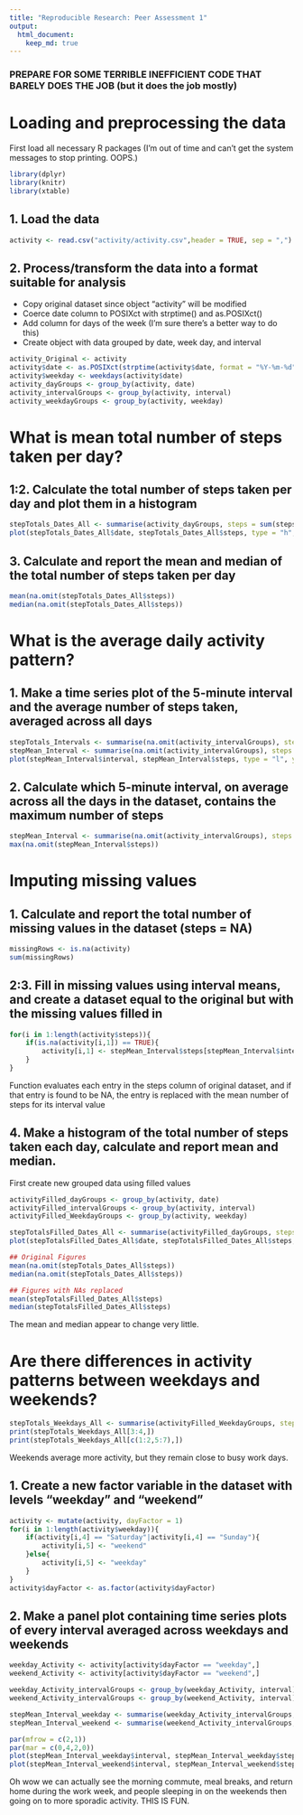 ```yaml
---
title: "Reproducible Research: Peer Assessment 1"
output: 
  html_document:
    keep_md: true
---
```

### PREPARE FOR SOME TERRIBLE INEFFICIENT CODE THAT BARELY DOES THE JOB (but it does the job mostly)
# Loading and preprocessing the data

First load all necessary R packages (I'm out of time and can't get the system messages to stop printing. OOPS.)
```r
library(dplyr)
library(knitr)
library(xtable)
```

## 1. Load the data
```r
activity <- read.csv("activity/activity.csv",header = TRUE, sep = ",")
```

## 2. Process/transform the data into a format suitable for analysis
 * Copy original dataset since object "activity" will be modified
 * Coerce date column to POSIXct with strptime() and as.POSIXct()
 * Add column for days of the week (I'm sure there's a better way to do this)
 * Create object with data grouped by date, week day, and interval
```r
activity_Original <- activity 
activity$date <- as.POSIXct(strptime(activity$date, format = "%Y-%m-%d"))
activity$weekday <- weekdays(activity$date)
activity_dayGroups <- group_by(activity, date)
activity_intervalGroups <- group_by(activity, interval)
activity_weekdayGroups <- group_by(activity, weekday)
```

# What is mean total number of steps taken per day?

## 1:2. Calculate the total number of steps taken per day and plot them in a histogram
```r
stepTotals_Dates_All <- summarise(activity_dayGroups, steps = sum(steps))
plot(stepTotals_Dates_All$date, stepTotals_Dates_All$steps, type = "h", ylab = "Daily Step Frequency", xlab = "Period of Study")
```

## 3. Calculate and report the mean and median of the total number of steps taken per day
```r
mean(na.omit(stepTotals_Dates_All$steps))
median(na.omit(stepTotals_Dates_All$steps))
```

# What is the average daily activity pattern?

## 1. Make a time series plot of the 5-minute interval and the average number of steps taken, averaged across all days
```r
stepTotals_Intervals <- summarise(na.omit(activity_intervalGroups), steps = sum(steps))
stepMean_Interval <- summarise(na.omit(activity_intervalGroups), steps = mean(steps))
plot(stepMean_Interval$interval, stepMean_Interval$steps, type = "l", ylab = "Mean Interval Step Frequency", xlab = "Day in 5-minute intervals")
```

## 2. Calculate which 5-minute interval, on average across all the days in the dataset, contains the maximum number of steps
```r
stepMean_Interval <- summarise(na.omit(activity_intervalGroups), steps = mean(steps))
max(na.omit(stepMean_Interval$steps))                                      ## Ignore incomplete cases, return max value for steps.  
```

# Imputing missing values
## 1. Calculate and report the total number of missing values in the dataset (steps = NA)
```r
missingRows <- is.na(activity)
sum(missingRows)
```

## 2:3. Fill in missing values using interval means, and create a dataset equal to the original but with the missing values filled in
```r
for(i in 1:length(activity$steps)){
    if(is.na(activity[i,1]) == TRUE){
        activity[i,1] <- stepMean_Interval$steps[stepMean_Interval$interval == activity[i,3]]
    }
}
```
Function evaluates each entry in the steps column of original dataset, and if that entry is found to be NA, the entry is replaced with the mean number of steps for its interval value

## 4. Make a histogram of the total number of steps taken each day, calculate and report mean and median.
First create new grouped data using filled values
```r
activityFilled_dayGroups <- group_by(activity, date)
activityFilled_intervalGroups <- group_by(activity, interval)
activityFilled_WeekdayGroups <- group_by(activity, weekday)

```


```r
stepTotalsFilled_Dates_All <- summarise(activityFilled_dayGroups, steps = sum(steps))
plot(stepTotalsFilled_Dates_All$date, stepTotalsFilled_Dates_All$steps, type = "h", ylab = "Daily Step Frequency", xlab = "Period of Study")

## Original Figures
mean(na.omit(stepTotals_Dates_All$steps))
median(na.omit(stepTotals_Dates_All$steps))

## Figures with NAs replaced
mean(stepTotalsFilled_Dates_All$steps)
median(stepTotalsFilled_Dates_All$steps)
```
The mean and median appear to change very little.


# Are there differences in activity patterns between weekdays and weekends?
```r
stepTotals_Weekdays_All <- summarise(activityFilled_WeekdayGroups, steps = mean(steps))
print(stepTotals_Weekdays_All[3:4,])
print(stepTotals_Weekdays_All[c(1:2,5:7),])
```
Weekends average more activity, but they remain close to busy work days.

## 1. Create a new factor variable in the dataset with levels "weekday" and "weekend"
```r
activity <- mutate(activity, dayFactor = 1)
for(i in 1:length(activity$weekday)){
    if(activity[i,4] == "Saturday"|activity[i,4] == "Sunday"){
        activity[i,5] <- "weekend"
    }else{
        activity[i,5] <- "weekday"
    }
}
activity$dayFactor <- as.factor(activity$dayFactor)
```

## 2. Make a panel plot containing time series plots of every interval averaged across weekdays and weekends
```r
weekday_Activity <- activity[activity$dayFactor == "weekday",]
weekend_Activity <- activity[activity$dayFactor == "weekend",]

weekday_Activity_intervalGroups <- group_by(weekday_Activity, interval)
weekend_Activity_intervalGroups <- group_by(weekend_Activity, interval)

stepMean_Interval_weekday <- summarise(weekday_Activity_intervalGroups, steps = mean(steps))
stepMean_Interval_weekend <- summarise(weekend_Activity_intervalGroups, steps = mean(steps))

par(mfrow = c(2,1))
par(mar = c(0,4,2,0))
plot(stepMean_Interval_weekday$interval, stepMean_Interval_weekday$steps, type = "l", ylab = "Weekday", xlab = "", main = "Activity throughout the day")
plot(stepMean_Interval_weekend$interval, stepMean_Interval_weekend$steps, type = "l", ylab = "Weekend", xlab = "Day in 5-minute intervals")

```



Oh wow we can actually see the morning commute, meal breaks, and return home during the work week, and people sleeping in on the weekends then going on to more sporadic activity. THIS IS FUN.

